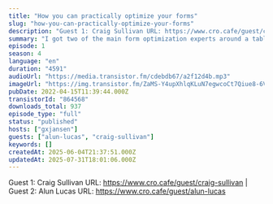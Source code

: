 ```yaml
---
title: "How you can practically optimize your forms"
slug: "how-you-can-practically-optimize-your-forms"
description: "Guest 1: Craig Sullivan URL: https://www.cro.cafe/guest/craig-sullivan | Guest 2: Alun Lucas URL: https://www.cro.cafe/guest/alun-lucas"
summary: "I got two of the main form optimization experts around a table and asked them everything you need in order to improve your on-site forms."
episode: 1
season: 4
language: "en"
duration: "4591"
audioUrl: "https://media.transistor.fm/cdebdb67/a2f12d4b.mp3"
imageUrl: "https://img.transistor.fm/ZaMS-Y4upXhlqKLuN7egwcoCt7Qiue8-6VtatGcdZ3g/rs:fill:0:0:1/w:1400/h:1400/q:60/mb:500000/aHR0cHM6Ly9pbWct/dXBsb2FkLXByb2R1/Y3Rpb24udHJhbnNp/c3Rvci5mbS8zZDE3/MjM0YWY5ZDgxMjE4/NGFkZDlkODE2Yzkz/MzI3OS5wbmc.webp"
pubDate: 2022-04-15T11:39:44.000Z
transistorId: "864568"
downloads_total: 937
episode_type: "full"
status: "published"
hosts: ["gxjansen"]
guests: ["alun-lucas", "craig-sullivan"]
keywords: []
createdAt: 2025-06-04T21:37:51.000Z
updatedAt: 2025-07-31T18:01:06.000Z
---
```


Guest 1: Craig Sullivan URL: https://www.cro.cafe/guest/craig-sullivan | Guest 2: Alun Lucas URL: https://www.cro.cafe/guest/alun-lucas
